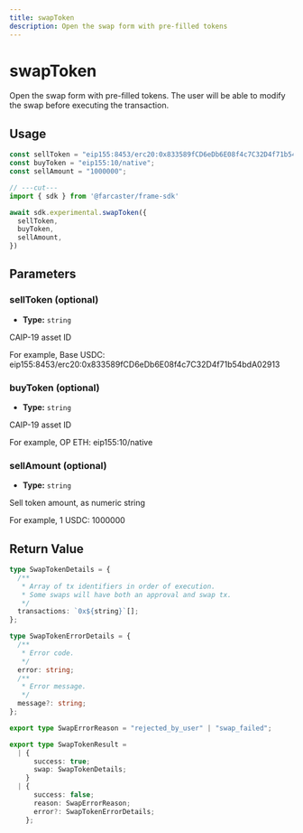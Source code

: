 ```yaml
---
title: swapToken
description: Open the swap form with pre-filled tokens
---
```


# swapToken

Open the swap form with pre-filled tokens. The user will be able to modify
the swap before executing the transaction.

## Usage

```ts twoslash
const sellToken = "eip155:8453/erc20:0x833589fCD6eDb6E08f4c7C32D4f71b54bdA02913";
const buyToken = "eip155:10/native";
const sellAmount = "1000000";

// ---cut---
import { sdk } from '@farcaster/frame-sdk'

await sdk.experimental.swapToken({ 
  sellToken,
  buyToken,
  sellAmount,
})
```

## Parameters

### sellToken (optional)

- **Type:** `string`

CAIP-19 asset ID

For example, Base USDC: eip155:8453/erc20:0x833589fCD6eDb6E08f4c7C32D4f71b54bdA02913


### buyToken (optional)

- **Type:** `string`

CAIP-19 asset ID

For example, OP ETH: eip155:10/native


### sellAmount (optional)

- **Type:** `string`

Sell token amount, as numeric string

For example, 1 USDC: 1000000


## Return Value

```ts twoslash
type SwapTokenDetails = {
  /**
   * Array of tx identifiers in order of execution.
   * Some swaps will have both an approval and swap tx.
   */
  transactions: `0x${string}`[];
};

type SwapTokenErrorDetails = {
  /**
   * Error code.
   */
  error: string;
  /**
   * Error message.
   */
  message?: string;
};

export type SwapErrorReason = "rejected_by_user" | "swap_failed";

export type SwapTokenResult =
  | {
      success: true;
      swap: SwapTokenDetails;
    }
  | {
      success: false;
      reason: SwapErrorReason;
      error?: SwapTokenErrorDetails;
    };
```
